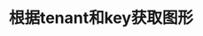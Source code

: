 ---
title: '根据tenant和key获取图形'
openapi: 'GET /decision-definition/key/{key}/tenant-id/{tenant-id}/diagram'
---